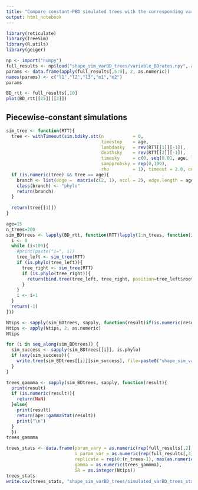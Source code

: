 ```yaml
---
title: "Compare constant-PBD simulated trees with the corresponding variable-BD simulated trees"
output: html_notebook
---
```


```r
library(reticulate)
library(TreeSim)
library(R.utils)
library(geiger)
```

```r
np <- import("numpy")
full_results <- np$load("shape_sim_varBD_trees/variable_BDrates.npy", allow_pickle=T)
params <- data.frame(apply(full_results[,5:9], 2, as.numeric))
names(params) <- c("l1","l2","l3","m1","m2")
params
```

```r
BD_rtt <- full_results[,10]
plot(BD_rtt[[25]][[2]])
```

## Piecewise-constant simulations

```r
sim_tree <- function(RTT){
  tree <- withTimeout(sim.bdsky.stt(n           = 0, 
                                    timestop    = age, 
                                    lambdasky   = rev(RTT[[1]][-1]), 
                                    deathsky    = rev(RTT[[2]][-1]), 
                                    timesky     = c(0, seq(0.01, age, length.out=200)[2:199]), 
                                    sampprobsky = rep(0,199), 
                                    rho         = 1), timeout = 2.0, onTimeout = "warning")
  if (is.numeric(tree) && tree == age){
    branch <- list(edge =  matrix(c(2, 1), ncol = 2), edge.length = age, tip.label = "t1", Nnode = 1, root.edge = 0)
    class(branch) <- "phylo"
    return(branch)
  }
  
  return(tree[[1]])
}

age=15
n_trees=200
sim_BDtrees <- lapply(BD_rtt, function(RTT)lapply(1:n_trees, function(i){
  i <- 0
  while (i<100){
    #print(paste("i=", i))
    tree_left <- sim_tree(RTT)
    if (is.phylo(tree_left)){
      tree_right <- sim_tree(RTT)
      if (is.phylo(tree_right)){
        return(bind.tree(tree_left, tree_right, position=tree_left$root.edge))
      }
    }
    i <- i+1
  }
  return(-1)
}))
```

```r
Ntips <- sapply(sim_BDtrees, sapply, function(result)if(is.numeric(result)){NA}else{length(result$tip.label)})
Ntips <- apply(Ntips, 2, as.numeric)
Ntips
```

```r
for (i in seq_along(sim_BDtrees)) {
  sim_success <- sapply(sim_BDtrees[[i]], is.phylo)
  if (any(sim_success)){
    write.tree(sim_BDtrees[[i]][sim_success], file=paste0("shape_sim_varBD_trees/sim_varBD_pars", i, ".trees"))
  }
}
```

```r
trees_gammma <- sapply(sim_BDtrees, sapply, function(result){
  print(result)
  if (is.numeric(result)){
    return(NaN)
  }else{
    print(result)
    return(ape::gammaStat(result))
    print("\n")
  }
  })
trees_gammma
```

```r
trees_stats <- data.frame(param_vary = as.numeric(rep(full_results[,2], each=n_trees)), 
                          i_param_var = as.numeric(rep(full_results[,3], each=n_trees)),
                          replicate = rep(0:(n_trees-1), max(as.numeric(full_results[,2]))*max(as.numeric(full_results[,3]))),
                          gamma = as.numeric(trees_gammma),
                          SR = as.integer(Ntips))
trees_stats
write.csv(trees_stats, "shape_sim_varBD_trees/simulated_varBD_trees_stats.csv")
```



